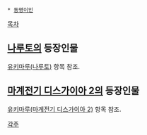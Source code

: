  * [[동명이인]]

[[목차]]

== [[나루토]]의 등장인물 ==
[[유키마루(나루토)]] 항목 참조.

== [[마계전기 디스가이아 2]]의 등장인물 ==
[[유키마루(마계전기 디스가이아 2)]] 항목 참조.

[[각주]]
